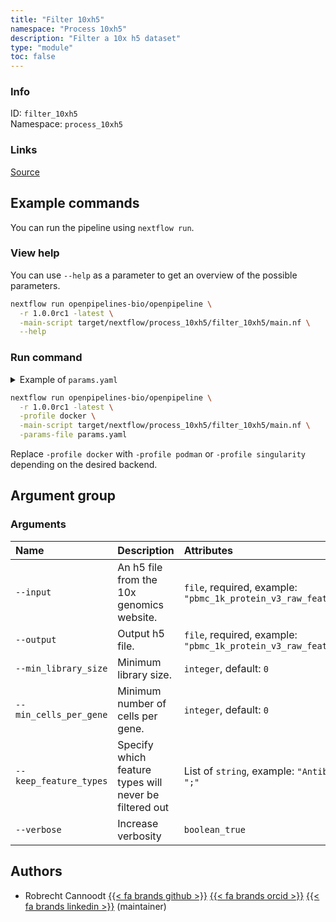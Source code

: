 ```yaml
---
title: "Filter 10xh5"
namespace: "Process 10xh5"
description: "Filter a 10x h5 dataset"
type: "module"
toc: false
---
```


::: {.column-margin}

### Info

ID: `filter_10xh5`  
Namespace: `process_10xh5`

### Links
[Source](https://github.com/openpipelines-bio/openpipeline/blob/1.0.0rc1/./src/process_10xh5/filter_10xh5){.btn-action .btn-sm .btn-info .btn role="button"}

:::



## Example commands

You can run the pipeline using `nextflow run`.

### View help

You can use `--help` as a parameter to get an overview of the possible parameters.

```bash
nextflow run openpipelines-bio/openpipeline \
  -r 1.0.0rc1 -latest \
  -main-script target/nextflow/process_10xh5/filter_10xh5/main.nf \
  --help
```

### Run command

<details>
<summary>Example of `params.yaml`</summary>
```yaml
# Arguments
input: # please fill in - example: "pbmc_1k_protein_v3_raw_feature_bc_matrix.h5"
# output: "$id.$key.output.h5"
min_library_size: 0
min_cells_per_gene: 0
# keep_feature_types: ["Antibody Capture"]
verbose: false

# Nextflow input-output arguments
publish_dir: # please fill in - example: "output/"
# param_list: "my_params.yaml"
```
</details>

```bash
nextflow run openpipelines-bio/openpipeline \
  -r 1.0.0rc1 -latest \
  -profile docker \
  -main-script target/nextflow/process_10xh5/filter_10xh5/main.nf \
  -params-file params.yaml
```

:::{.callout-note}
Replace `-profile docker` with `-profile podman` or `-profile singularity` depending on the desired backend.
:::

## Argument group

### Arguments

|Name                   |Description                                            |Attributes                                                                          |
|:----------------------|:------------------------------------------------------|:-----------------------------------------------------------------------------------|
|`--input`              |An h5 file from the 10x genomics website.              |`file`, required, example: `"pbmc_1k_protein_v3_raw_feature_bc_matrix.h5"`          |
|`--output`             |Output h5 file.                                        |`file`, required, example: `"pbmc_1k_protein_v3_raw_feature_bc_matrix_filtered.h5"` |
|`--min_library_size`   |Minimum library size.                                  |`integer`, default: `0`                                                             |
|`--min_cells_per_gene` |Minimum number of cells per gene.                      |`integer`, default: `0`                                                             |
|`--keep_feature_types` |Specify which feature types will never be filtered out |List of `string`, example: `"Antibody Capture"`, multiple_sep: `";"`                |
|`--verbose`            |Increase verbosity                                     |`boolean_true`                                                                      |

## Authors


  * Robrecht Cannoodt [{{< fa brands github >}}](https://github.com/rcannood) [{{< fa brands orcid >}}](https://orcid.org/0000-0003-3641-729X) [{{< fa brands linkedin >}}](https://linkedin.com/in/robrechtcannoodt) (maintainer)
